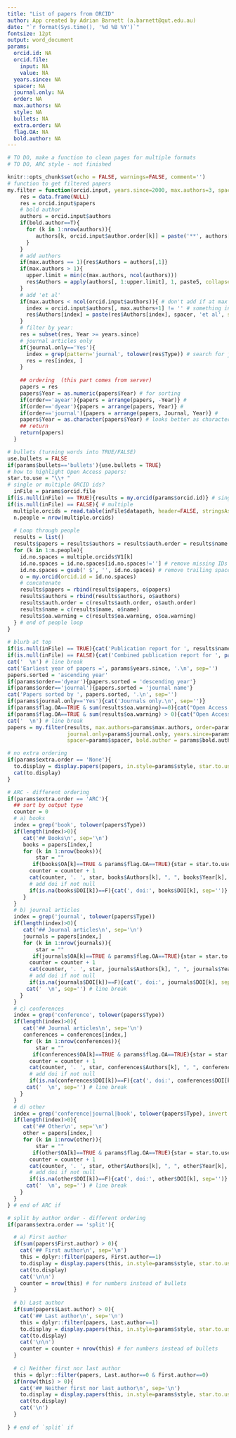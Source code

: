 ```yaml
---
title: "List of papers from ORCID"
author: App created by Adrian Barnett (a.barnett@qut.edu.au)
date: "`r format(Sys.time(), '%d %B %Y')`"
fontsize: 12pt
output: word_document
params:
  orcid.id: NA
  orcid.file:
    input: NA
    value: NA
  years.since: NA
  spacer: NA
  journal.only: NA
  order: NA
  max.authors: NA
  style: NA
  bullets: NA
  extra.order: NA
  flag.OA: NA
  bold.author: NA
---
```


```r
# TO DO, make a function to clean pages for multiple formats
# TO DO, ARC style - not finished

knitr::opts_chunk$set(echo = FALSE, warnings=FALSE, comment='')
# function to get filtered papers
my.filter = function(orcid.input, years.since=2000, max.authors=3, spacer=', ', journal.only='Yes', order='ayear', bold.author=T){
    res = data.frame(NULL)
    res = orcid.input$papers
    # bold author
    authors = orcid.input$authors
    if(bold.author==T){
      for (k in 1:nrow(authors)){
         authors[k, orcid.input$author.order[k]] = paste('**', authors[k, orcid.input$author.order[k]], '**', sep='') # add bolding
      }
    }
    # add authors
    if(max.authors == 1){res$Authors = authors[,1]}
    if(max.authors > 1){
      upper.limit = min(c(max.authors, ncol(authors)))
      res$Authors = apply(authors[, 1:upper.limit], 1, paste5, collapse=spacer) # 
    } 
    # add 'et al'
    if(max.authors < ncol(orcid.input$authors)){ # don't add if at max author number
      index = orcid.input$authors[, max.authors+1] != '' # something in next author
      res$Authors[index] = paste(res$Authors[index], spacer, 'et al', sep='')
    }
    # filter by year:
    res = subset(res, Year >= years.since) 
    # journal articles only
    if(journal.only=='Yes'){
      index = grep(pattern='journal', tolower(res$Type)) # search for journal in type
      res = res[index, ]
    }
    
    ## ordering  (this part comes from server)
    papers = res
    papers$Year = as.numeric(papers$Year) # for sorting
    if(order=='ayear'){papers = arrange(papers, -Year)} #
    if(order=='dyear'){papers = arrange(papers, Year)} # 
    if(order=='journal'){papers = arrange(papers, Journal, Year)} # 
    papers$Year = as.character(papers$Year) # looks better as character
    ## return
    return(papers)
  }
```

```r
# bullets (turning words into TRUE/FALSE)
use.bullets = FALSE
if(params$bullets=='bullets'){use.bullets = TRUE}
# how to highlight Open Access papers:
star.to.use = "\\+ " 
# single or multiple ORCID ids?
  inFile = params$orcid.file
if(is.null(inFile) == TRUE){results = my.orcid(params$orcid.id)} # single
if(is.null(inFile) == FALSE){ # multiple
  multiple.orcids = read.table(inFile$datapath, header=FALSE, stringsAsFactors=FALSE) # get the ORCIDs from the file
  n.people = nrow(multiple.orcids)
  
  # Loop through people
  results = list()
  results$papers = results$authors = results$auth.order = results$name = results$oa.warning= NULL
  for (k in 1:n.people){
    id.no.spaces = multiple.orcids$V1[k]
    id.no.spaces = id.no.spaces[id.no.spaces!=''] # remove missing IDs
    id.no.spaces = gsub(' $', '', id.no.spaces) # remove trailing space
    o = my.orcid(orcid.id = id.no.spaces)
    # concatenate 
    results$papers = rbind(results$papers, o$papers)
    results$authors = rbind(results$authors, o$authors) 
    results$auth.order = c(results$auth.order, o$auth.order)
    results$name = c(results$name, o$name)
    results$oa.warning = c(results$oa.warning, o$oa.warning)
  } # end of people loop
}
  
# blurb at top
if(is.null(inFile) == TRUE){cat('Publication report for ', results$name, '.\n', sep='')} # single
if(is.null(inFile) == FALSE){cat('Combined publication report for ', paste(results$name, sep=', '), '.\n', sep='')} # multiple
cat('  \n') # line break
cat('Earliest year of papers =', params$years.since, '.\n', sep='')
papers.sorted = 'ascending year'
if(params$order=='dyear'){papers.sorted = 'descending year'}
if(params$order=='journal'){papers.sorted = 'journal name'}
cat('Papers sorted by ', papers.sorted, '.\n', sep='')
if(params$journal.only=='Yes'){cat('Journals only.\n', sep='')} 
if(params$flag.OA==TRUE & sum(results$oa.warning)==0){cat("Open Access publications highlighted using a '+' at the start of the reference.\n", sep='')} 
if(params$flag.OA==TRUE & sum(results$oa.warning) > 0){cat("Open Access data did not load; try again.\n", sep='')} 
cat('  \n') # line break
papers = my.filter(results, max.authors=params$max.authors, order=params$order,
                   journal.only=params$journal.only, years.since=params$years.since,
                   spacer=params$spacer, bold.author = params$bold.author)

# no extra ordering
if(params$extra.order == 'None'){
  to.display = display.papers(papers, in.style=params$style, star.to.use=star.to.use, flag.OA=params$flag.OA, bullets=use.bullets)
  cat(to.display)
}

# ARC - different ordering
if(params$extra.order == 'ARC'){
  ## sort by output type 
  counter = 0
  # a) books
  index = grep('book', tolower(papers$Type))
  if(length(index)>0){
     cat('## Books\n', sep='\n')
     books = papers[index,]
     for (k in 1:nrow(books)){
         star = ""
        if(books$OA[k]==TRUE & params$flag.OA==TRUE){star = star.to.use} # star open access
       counter = counter + 1 
       cat(counter, '. ', star, books$Authors[k], ", ", books$Year[k], ", '", books$Title[k], "', *", books$Journal[k], '*', sep='')
       # add doi if not null
       if(is.na(books$DOI[k])==F){cat(', doi:', books$DOI[k], sep='')}
     }
  }
  # b) journal articles
  index = grep('journal', tolower(papers$Type))
  if(length(index)>0){
     cat('## Journal articles\n', sep='\n')
     journals = papers[index,]
     for (k in 1:nrow(journals)){
         star = ""
        if(journals$OA[k]==TRUE & params$flag.OA==TRUE){star = star.to.use} # star open access
       counter = counter + 1 
       cat(counter, '. ', star, journals$Authors[k], ", ", journals$Year[k], ", '", journals$Title[k], "', *", journals$Journal[k], '*', sep='')
       # add doi if not null
       if(is.na(journals$DOI[k])==F){cat(', doi:', journals$DOI[k], sep='')}
      cat('  \n', sep='') # line break
    }
  }
  # c) conferences 
  index = grep('conference', tolower(papers$Type))
  if(length(index)>0){
     cat('## Journal articles\n', sep='\n')
     conferences = conferences[index,]
     for (k in 1:nrow(conferences)){
         star = ""
        if(conferences$OA[k]==TRUE & params$flag.OA==TRUE){star = star.to.use} # star open access
       counter = counter + 1 
       cat(counter, '. ', star, conferences$Authors[k], ", ", conferences$Year[k], ", '", conferences$Title[k], "', *", conferences$Journal[k], '*', sep='')
       # add doi if not null
       if(is.na(conferences$DOI[k])==F){cat(', doi:', conferences$DOI[k], sep='')}
      cat('  \n', sep='') # line break
    }
  }
  # d) other
  index = grep('conference|journal|book', tolower(papers$Type), invert = T)
  if(length(index)>0){
     cat('## Other\n', sep='\n')
     other = papers[index,]
     for (k in 1:nrow(other)){
         star = ""
        if(other$OA[k]==TRUE & params$flag.OA==TRUE){star = star.to.use} # star open access
       counter = counter + 1 
       cat(counter, '. ', star, other$Authors[k], ", ", other$Year[k], ", '", other$Title[k], "', *", other$Journal[k], '*', sep='')
       # add doi if not null
       if(is.na(other$DOI[k])==F){cat(', doi:', other$DOI[k], sep='')}
      cat('  \n', sep='') # line break
    }
  }
} # end of ARC if

# split by author order - different ordering
if(params$extra.order == 'split'){

  # a) First author
  if(sum(papers$First.author) > 0){
    cat('## First author\n', sep='\n')
    this = dplyr::filter(papers, First.author==1)
    to.display = display.papers(this, in.style=params$style, star.to.use=star.to.use, flag.OA=params$flag.OA, bullets=use.bullets)
    cat(to.display)
    cat('\n\n')
    counter = nrow(this) # for numbers instead of bullets
  }
  
  # b) Last author
  if(sum(papers$Last.author) > 0){
    cat('## Last author\n', sep='\n')
    this = dplyr::filter(papers, Last.author==1)
    to.display = display.papers(this, in.style=params$style, star.to.use=star.to.use, flag.OA=params$flag.OA, bullets=use.bullets, counter.start=counter)
    cat(to.display)
    cat('\n\n')
    counter = counter + nrow(this) # for numbers instead of bullets
  }
  
  # c) Neither first nor last author
  this = dplyr::filter(papers, Last.author==0 & First.author==0)
  if(nrow(this) > 0){
    cat('## Neither first nor last author\n', sep='\n')
    to.display = display.papers(this, in.style=params$style, star.to.use=star.to.use, flag.OA=params$flag.OA, bullets=use.bullets, counter.start=counter)
    cat(to.display)
    cat('\n')
  }
  
} # end of `split` if

```
